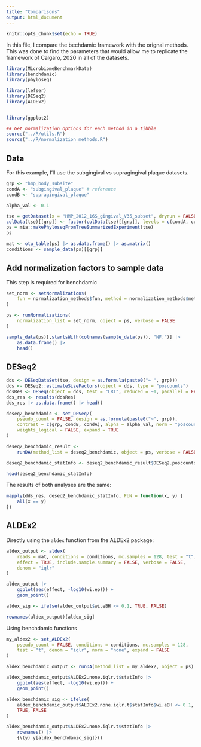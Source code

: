 ```yaml
---
title: "Comparisons"
output: html_document
---
```


```r
knitr::opts_chunk$set(echo = TRUE)
```

In this file, I compare the bechdamic framework with the orignal methods. This
was done to find the parameters that would allow me to replicate the framework
of Calgaro, 2020 in all of the datasets.

```r
library(MicrobiomeBenchmarkData)
library(benchdamic)
library(phyloseq)

library(lefser)
library(DESeq2)
library(ALDEx2)


library(ggplot2)

## Get normalization options for each method in a tibble
source("../R/utils.R")
source("../R/normalization_methods.R")
```

## Data

For this example, I'll use the subgingival vs supragingival plaque datasets.

```r
grp <- "hmp_body_subsite"
condA <- "subgingival_plaque" # reference
condB <- "supragingival_plaque"

alpha_val <- 0.1

tse = getDataset(x = "HMP_2012_16S_gingival_V35_subset", dryrun = FALSE)[[1]]
colData(tse)[[grp]] <- factor(colData(tse)[[grp]], levels = c(condA, condB))
ps = mia::makePhyloseqFromTreeSummarizedExperiment(tse)
ps
```

```r
mat <- otu_table(ps) |> as.data.frame() |> as.matrix()
conditions <- sample_data(ps)[[grp]]
```

## Add normalization factors to sample data

This step is required for benchdamic

```r
set_norm <- setNormalizations(
    fun = normalization_methods$fun, method = normalization_methods$method
)

ps <- runNormalizations(
    normalization_list = set_norm, object = ps, verbose = FALSE
)

sample_data(ps)[,startsWith(colnames(sample_data(ps)), "NF.")] |>
    as.data.frame() |>
    head()
```

## DESeq2

```r
dds <- DESeqDataSet(tse, design = as.formula(paste0("~ ", grp)))
dds <- DESeq2::estimateSizeFactors(object = dds, type = "poscounts")
ddsRes <- DESeq(object = dds, test = "LRT", reduced = ~1, parallel = FALSE)
dds_res <- results(ddsRes)
dds_res |> as.data.frame() |> head()
```


```r
deseq2_benchdamic <- set_DESeq2(
    pseudo_count = FALSE, design = as.formula(paste0("~", grp)),
    contrast = c(grp, condB, condA), alpha = alpha_val, norm = "poscounts",
    weights_logical = FALSE, expand = TRUE
)

deseq2_benchdamic_result <- 
    runDA(method_list = deseq2_benchdamic, object = ps, verbose = FALSE)

deseq2_benchdamic_statInfo <- deseq2_benchdamic_result$DESeq2.poscounts$statInfo

head(deseq2_benchdamic_statInfo)
```

The results of both analyses are the same:

```r
mapply(dds_res, deseq2_benchdamic_statInfo, FUN = function(x, y) {
    all(x == y)
})
```

## ALDEx2

Directly using the `aldex` function from the ALDEx2 package:

```r
aldex_output <- aldex(
    reads = mat, conditions = conditions, mc.samples = 128, test = "t",
    effect = TRUE, include.sample.summary = FALSE, verbose = FALSE,
    denom = "iqlr"
)
```

```r
aldex_output |>
    ggplot(aes(effect, -log10(wi.ep))) +
    geom_point()
```


```r
aldex_sig <- ifelse(aldex_output$wi.eBH <= 0.1, TRUE, FALSE)

rownames(aldex_output)[aldex_sig]
```

Using benchdamic functions

```r
my_aldex2 <- set_ALDEx2(
    pseudo_count = FALSE, conditions = conditions, mc.samples = 128, 
    test = "t", denom = "iqlr", norm = "none", expand = FALSE
)

aldex_benchdamic_output <- runDA(method_list = my_aldex2, object = ps)

```


```r
aldex_benchdamic_output$ALDEx2.none.iqlr.t$statInfo |>
    ggplot(aes(effect, -log10(wi.ep))) +
    geom_point()
```

```r
aldex_benchdamic_sig <- ifelse(
    aldex_benchdamic_output$ALDEx2.none.iqlr.t$statInfo$wi.eBH <= 0.1, 
    TRUE, FALSE
) 

aldex_benchdamic_output$ALDEx2.none.iqlr.t$statInfo |>
    rownames() |>
    {\(y) y[aldex_benchdamic_sig]}()

```





